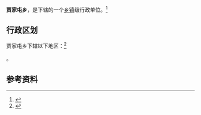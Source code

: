 {{中国乡级行政区|14/02/22/204/000}}

'''贾家屯乡'''，是{{PRC admin/fullname|14/02/22/204/000|3}}下辖的一个[[乡镇|乡镇]]级行政单位。<ref>{{PRC admin/ref sgc|{{PRC admin/parent|14/02/22/204/000}}}}</ref>

== 行政区划 ==

贾家屯乡下辖以下地区：<ref>{{PRC admin/ref sgc|14/02/22/204/000}}</ref>

{{PRC admin/children|14/02/22/204/000}}。

== 参考资料 ==

{{reflist}}

{{行政区划小作品}}
{{PRC admin/navcat|14/02/22/204/000}}